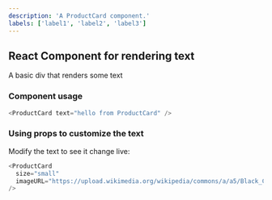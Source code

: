 ```yaml
---
description: 'A ProductCard component.'
labels: ['label1', 'label2', 'label3']
---
```



## React Component for rendering text

A basic div that renders some text

### Component usage

```js
<ProductCard text="hello from ProductCard" />
```

### Using props to customize the text

Modify the text to see it change live:

```js live
<ProductCard
  size="small"
  imageURL="https://upload.wikimedia.org/wikipedia/commons/a/a5/Black_Converse_sneakers.JPG"
/>
```
